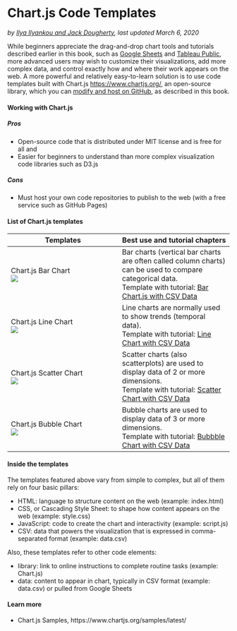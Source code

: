 # Chart.js Code Templates {#chartjs}
*by [Ilya Ilyankou and Jack Dougherty](authors), last updated March 6, 2020*

While beginners appreciate the drag-and-drop chart tools and tutorials described earlier in this book, such as [Google Sheets](google-sheets) and [Tableau Public](tableau-public), more advanced users may wish to customize their visualizations, add more complex data, and control exactly how and where their work appears on the web. A more powerful and relatively easy-to-learn solution is to use code templates built with Chart.js <https://www.chartjs.org/>, an open-source library, which you can [modify and host on GitHub](github), as described in this book.

#### Working with Chart.js

##### Pros

* Open-source code that is distributed under MIT license and is free for all and
* Easier for beginners to understand than more complex visualization code libraries such as D3.js

##### Cons
* Must host your own code repositories to publish to the web (with a free service such as GitHub Pages)

#### List of Chart.js templates

| Templates     | Best use and tutorial chapters |
| --- | --- |
| Chart.js Bar Chart<br> ![](images/12-chartjs/chartjs-bar.png) | Bar charts (vertical bar charts are often called column charts) can be used to compare categorical data. <br>Template with tutorial: [Bar Chart.js with CSV Data](chartjs-bar-csv) |
| Chart.js Line Chart<br> ![](images/12-chartjs/chartjs-line.png) | Line charts are normally used to show trends (temporal data). <br>Template with tutorial: [Line Chart with CSV Data](chartjs-line-csv) |
| Chart.js Scatter Chart<br> ![](images/12-chartjs/chartjs-scatter.png) | Scatter charts (also scatterplots) are used to display data of 2 or more dimensions. <br>Template with tutorial: [Scatter Chart with CSV Data](chartjs-scatter-csv) |
| Chart.js Bubble Chart<br> ![](images/12-chartjs/chartjs-bubble.png) | Bubble charts are used to display data of 3 or more dimensions. <br>Template with tutorial: [Bubbble Chart with CSV Data](chartjs-bubble-csv) |

#### Inside the templates {-}
The templates featured above vary from simple to complex, but all of them rely on four basic pillars:

  * HTML: language to structure content on the web (example: index.html)
  * CSS, or Cascading Style Sheet: to shape how content appears on the web (example: style.css)
  * JavaScript: code to create the chart and interactivity (example: script.js)
  * CSV: data that powers the visualization that is expressed in comma-separated format (example: data.csv)

Also, these templates refer to other code elements:

  * library: link to online instructions to complete routine tasks (example: Chart.js)
  * data: content to appear in chart, typically in CSV format (example: data.csv) or pulled from Google Sheets

#### Learn more {-}
- Chart.js Samples, https://www.chartjs.org/samples/latest/
